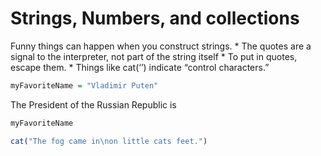 # Strings, Numbers, and collections

Funny things can happen when you construct strings. 
* The quotes are a signal to the interpreter, not part of the string itself
* To put in quotes, escape them.
* Things like cat('\n') indicate "control characters."

```r
myFavoriteName = "Vladimir Puten"
```
The President of the Russian Republic is 
```r
myFavoriteName
```

```r
cat("The fog came in\non little cats feet.")
```